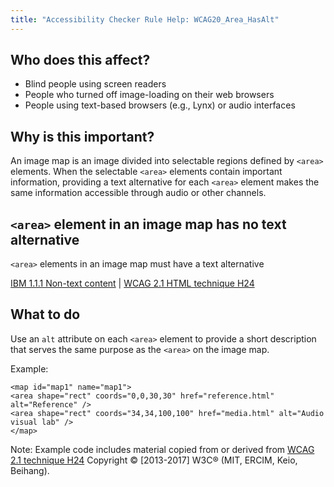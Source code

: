 ```yaml
---
title: "Accessibility Checker Rule Help: WCAG20_Area_HasAlt"
---
```


<div className="toolHelp">
<Row>
<Column colLg={5} colMd={3} colSm={4} className="toolLeft">

## Who does this affect?

* Blind people using screen readers
* People who turned off image-loading on their web browsers
* People using text-based browsers (e.g., Lynx) or audio interfaces

## Why is this important?

An image map is an image divided into selectable regions defined by `<area>` elements. When the selectable `<area>` elements contain important information, providing a text alternative for each `<area>` element makes the same information accessible through audio or other channels.

</Column>
<Column colLg={11} colMd={5} colSm={4} className="toolMain">

<div id="locLevel"></div>

## `<area>` element in an image map has no text alternative
`<area>` elements in an image map must have a text alternative

[IBM 1.1.1 Non-text content](http://www.ibm.com/able/guidelines/ci162/non_text_content.html) | [WCAG  2.1 HTML technique H24](https://www.w3.org/TR/WCAG20-TECHS/H24)

<div id="locSnippet"></div>

## What to do

Use an `alt` attribute on each `<area>` element to provide a short description that serves the same purpose as the `<area>` on the image map.

Example:
```<img src="welcome.gif" usemap="#map1" alt="Areas in the library. Select an area for more information on that area." />
<map id="map1" name="map1">
<area shape="rect" coords="0,0,30,30" href="reference.html" alt="Reference" />
<area shape="rect" coords="34,34,100,100" href="media.html" alt="Audio visual lab" />
</map>
```
Note: Example code includes material copied from or derived from [WCAG 2.1 technique H24](https://www.w3.org/TR/WCAG20-TECHS/H24) Copyright © [2013-2017] W3C® (MIT, ERCIM, Keio, Beihang).

</Column>
</Row>
</div>

